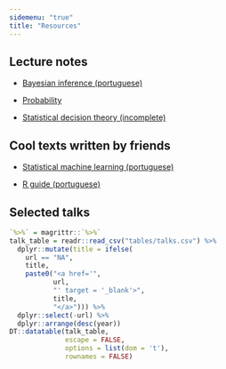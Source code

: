 ```yaml
---
sidemenu: "true"
title: "Resources"
---
```


## Lecture notes

- [Bayesian inference (portuguese)](https://github.com/rbstern/bayesian_inference_book/raw/master/book.pdf){target="_blank"}

- [Probability](https://www.overleaf.com/read/fjdsbxwydcnf){target="_blank"}

- [Statistical decision theory (incomplete)](https://www.overleaf.com/read/ndcxvbjgvkbx){target="_blank"}

## Cool texts written by friends

- [Statistical machine learning (portuguese)](https://www.dropbox.com/s/7iyvllj0njsqmjb/main.pdf){target="_blank"}

- [R guide (portuguese)](http://material.curso-r.com/){target="_blank"}

## Selected talks

```r
`%>%` = magrittr::`%>%`
talk_table = readr::read_csv("tables/talks.csv") %>%
  dplyr::mutate(title = ifelse(
    url == "NA",
    title,
    paste0("<a href='",
           url,
           "' target = '_blank'>",
           title,
           "</a>"))) %>%
  dplyr::select(-url) %>% 
  dplyr::arrange(desc(year))
DT::datatable(talk_table,
              escape = FALSE,
              options = list(dom = 't'),
              rownames = FALSE)
```

